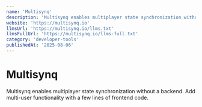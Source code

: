 ```yaml
---
name: 'Multisynq'
description: 'Multisynq enables multiplayer state synchronization without a backend. Add multi-user functionality with a few lines of frontend code.'
website: 'https://multisynq.io'
llmsUrl: 'https://multisynq.io/llms.txt'
llmsFullUrl: 'https://multisynq.io/llms-full.txt'
category: 'developer-tools'
publishedAt: '2025-08-06'
---
```


# Multisynq

Multisynq enables multiplayer state synchronization without a backend. Add multi-user functionality with a few lines of frontend code.
